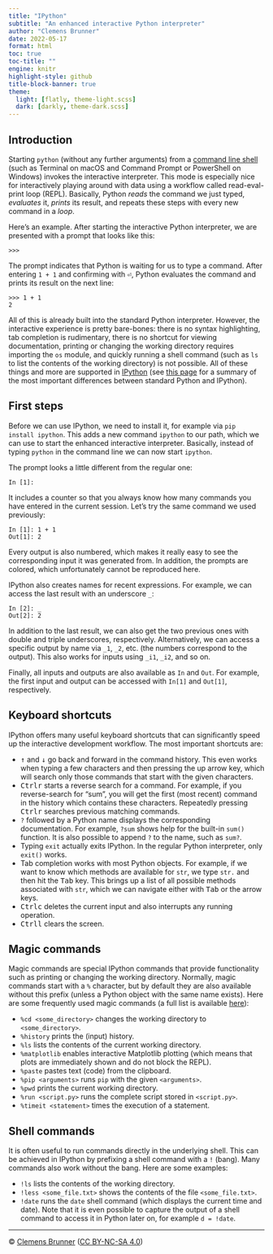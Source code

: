 ```yaml
---
title: "IPython"
subtitle: "An enhanced interactive Python interpreter"
author: "Clemens Brunner"
date: 2022-05-17
format: html
toc: true
toc-title: ""
engine: knitr
highlight-style: github
title-block-banner: true
theme:
  light: [flatly, theme-light.scss]
  dark: [darkly, theme-dark.scss]
---
```


## Introduction
Starting `python` (without any further arguments) from a [command line shell](https://en.wikipedia.org/wiki/Shell_(computing)) (such as Terminal on macOS and Command Prompt or PowerShell on Windows) invokes the interactive interpreter. This mode is especially nice for interactively playing around with data using a workflow called read-eval-print loop (REPL). Basically, Python *reads* the command we just typed, *evaluates* it, *prints* its result, and repeats these steps with every new command in a *loop*.

Here's an example. After starting the interactive Python interpreter, we are presented with a prompt that looks like this:

```
>>>
```

The prompt indicates that Python is waiting for us to type a command. After entering `1 + 1` and confirming with <kbd>⏎</kbd>, Python evaluates the command and prints its result on the next line:

```
>>> 1 + 1
2
```

All of this is already built into the standard Python interpreter. However, the interactive experience is pretty bare-bones: there is no syntax highlighting, tab completion is rudimentary, there is no shortcut for viewing documentation, printing or changing the working directory requires importing the `os` module, and quickly running a shell command (such as `ls` to list the contents of the working directory) is not possible. All of these things and more are supported in [IPython](https://ipython.readthedocs.io/en/stable/index.html) (see [this page](https://ipython.readthedocs.io/en/stable/interactive/python-ipython-diff.html) for a summary of the most important differences between standard Python and IPython).

## First steps
Before we can use IPython, we need to install it, for example via `pip install ipython`. This adds a new command `ipython` to our path, which we can use to start the enhanced interactive interpreter. Basically, instead of typing `python` in the command line we can now start `ipython`.

The prompt looks a little different from the regular one:

```
In [1]:
```

It includes a counter so that you always know how many commands you have entered in the current session. Let's try the same command we used previously:

```
In [1]: 1 + 1
Out[1]: 2
```

Every output is also numbered, which makes it really easy to see the corresponding input it was generated from. In addition, the prompts are colored, which unfortunately cannot be reproduced here.

IPython also creates names for recent expressions. For example, we can access the last result with an underscore `_`:

```
In [2]: _
Out[2]: 2
```

In addition to the last result, we can also get the two previous ones with double and triple underscores, respectively. Alternatively, we can access a specific output by name via `_1`, `_2`, etc. (the numbers correspond to the output). This also works for inputs using `_i1`, `_i2`, and so on.

Finally, all inputs and outputs are also available as `In` and `Out`. For example, the first input and output can be accessed with `In[1]` and `Out[1]`, respectively.

## Keyboard shortcuts
IPython offers many useful keyboard shortcuts that can significantly speed up the interactive development workflow. The most important shortcuts are:

- <kbd>↑</kbd> and <kbd>↓</kbd> go back and forward in the command history. This even works when typing a few characters and then pressing the up arrow key, which will search only those commands that start with the given characters.
- <kbd>Ctrl</kbd><kbd>r</kbd> starts a reverse search for a command. For example, if you reverse-search for "sum", you will get the first (most recent) command in the history which contains these characters. Repeatedly pressing <kbd>Ctrl</kbd><kbd>r</kbd> searches previous matching commands.
- `?` followed by a Python name displays the corresponding documentation. For example, `?sum` shows help for the built-in `sum()` function. It is also possible to append `?` to the name, such as `sum?`.
- Typing `exit` actually exits IPython. In the regular Python interpreter, only `exit()` works.
- Tab completion works with most Python objects. For example, if we want to know which methods are available for `str`, we type `str.` and then hit the <kbd>Tab</kbd> key. This brings up a list of all possible methods associated with `str`, which we can navigate either with <kbd>Tab</kbd> or the arrow keys.
- <kbd>Ctrl</kbd><kbd>c</kbd> deletes the current input and also interrupts any running operation.
- <kbd>Ctrl</kbd><kbd>l</kbd> clears the screen.


## Magic commands
Magic commands are special IPython commands that provide functionality such as printing or changing the working directory. Normally, magic commands start with a `%` character, but by default they are also available without this prefix (unless a Python object with the same name exists). Here are some frequently used magic commands (a full list is available [here](https://ipython.readthedocs.io/en/stable/interactive/magics.html)):

- `%cd <some_directory>` changes the working directory to `<some_directory>`.
- `%history` prints the (input) history.
- `%ls` lists the contents of the current working directory.
- `%matplotlib` enables interactive Matplotlib plotting (which means that plots are immediately shown and do not block the REPL).
- `%paste` pastes text (code) from the clipboard.
- `%pip <arguments>` runs `pip` with the given `<arguments>`.
- `%pwd` prints the current working directory.
- `%run <script.py>` runs the complete script stored in `<script.py>`.
- `%timeit <statement>` times the execution of a statement.

## Shell commands
It is often useful to run commands directly in the underlying shell. This can be achieved in IPython by prefixing a shell command with a `!` (bang). Many commands also work without the bang. Here are some examples:

- `!ls` lists the contents of the working directory.
- `!less <some_file.txt>` shows the contents of the file `<some_file.txt>`.
- `!date` runs the `date` shell command (which displays the current time and date). Note that it is even possible to capture the output of a shell command to access it in Python later on, for example `d = !date`.

---

© [Clemens Brunner](https://cbrnr.github.io/) ([CC BY-NC-SA 4.0](https://creativecommons.org/licenses/by-nc-sa/4.0/))
